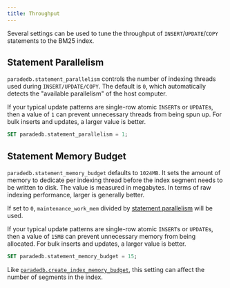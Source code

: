 ```yaml
---
title: Throughput
---
```


Several settings can be used to tune the throughput of `INSERT`/`UPDATE`/`COPY` statements to the BM25 index.

## Statement Parallelism

`paradedb.statement_parallelism` controls the number of indexing threads used during `INSERT/UPDATE/COPY`. The default is `0`, which automatically detects the
"available parallelism" of the host computer.

If your typical update patterns are single-row atomic `INSERT`s or `UPDATE`s, then a value of `1` can prevent unnecessary threads from being spun up. For bulk inserts
and updates, a larger value is better.

```sql
SET paradedb.statement_parallelism = 1;
```

## Statement Memory Budget

`paradedb.statement_memory_budget` defaults to `1024MB`. It sets the amount of memory to dedicate per indexing thread before the index segment needs to be
written to disk. The value is measured in megabytes. In terms of raw indexing performance, larger is generally better.

If set to `0`, `maintenance_work_mem` divided by [statement parallelism](#statement-parallelism) will be used.

If your typical update patterns are single-row atomic `INSERT`s or `UPDATE`s, then a value of `15MB` can prevent unnecessary memory from being allocated. For bulk inserts
and updates, a larger value is better.

```sql
SET paradedb.statement_memory_budget = 15;
```

Like [`paradedb.create_index_memory_budget`](/documentation/configuration/index#indexing-memory-per-thread), this setting can affect the number of segments in the index.
